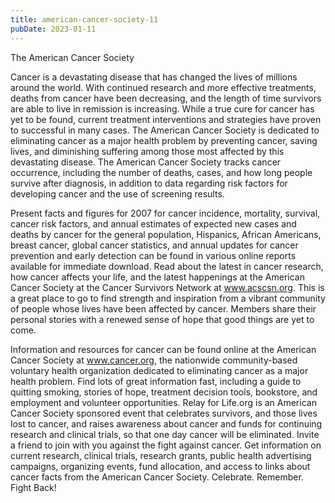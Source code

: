 ```yaml
---
title: american-cancer-society-11
pubDate: 2023-01-11
---
```


The American Cancer Society

Cancer is a devastating disease that has changed the lives of millions around the world. With continued research and more effective treatments, deaths from cancer have been decreasing, and the length of time survivors are able to live in remission is increasing. While a true cure for cancer has yet to be found, current treatment interventions and strategies have proven to successful in many cases. The American Cancer Society is dedicated to eliminating cancer as a major health problem by preventing cancer, saving lives, and diminishing suffering among those most affected by this devastating disease. The American Cancer Society tracks cancer occurrence, including the number of deaths, cases, and how long people survive after diagnosis, in addition to data regarding risk factors for developing cancer and the use of screening results. 

Present facts and figures for 2007 for cancer incidence, mortality, survival, cancer risk factors, and annual estimates of expected new cases and deaths by cancer for the general population, Hispanics, African Americans, breast cancer, global cancer statistics, and annual updates for cancer prevention and early detection can be found in various online reports available for immediate download. Read about the latest in cancer research, how cancer affects your life, and the latest happenings at the American Cancer Society at the Cancer Survivors Network at www.acscsn.org. This is a great place to go to find strength and inspiration from a vibrant community of people whose lives have been affected by cancer. Members share their personal stories with a renewed sense of hope that good things are yet to come. 

Information and resources for cancer can be found online at the American Cancer Society at www.cancer.org, the nationwide community-based voluntary health organization dedicated to eliminating cancer as a major health problem. Find lots of great information fast, including a guide to quitting smoking, stories of hope, treatment decision tools, bookstore, and employment and volunteer opportunities. Relay for Life.org is an American Cancer Society sponsored event that celebrates survivors, and those lives lost to cancer, and raises awareness about cancer and funds for continuing research and clinical trials, so that one day cancer will be eliminated. Invite a friend to join with you against the fight against cancer. Get information on current research, clinical trials, research grants, public health advertising campaigns, organizing events, fund allocation, and access to links about cancer facts from the American Cancer Society. Celebrate. Remember. Fight Back!